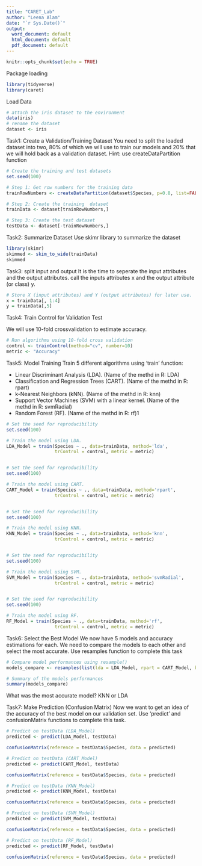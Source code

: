 ```yaml
---
title: "CARET_Lab"
author: "Leena Alam"
date: "`r Sys.Date()`"
output:
  word_document: default
  html_document: default
  pdf_document: default
---
```


```r
knitr::opts_chunk$set(echo = TRUE)
```

Package loading
```r
library(tidyverse)
library(caret)
```

Load Data
```r
# attach the iris dataset to the environment
data(iris)
# rename the dataset
dataset <- iris
```

Task1: Create a Validation/Training Dataset
You need to split the loaded dataset into two, 80% of which we will use to train our models and 20% that we will hold back as a validation dataset.
Hint: use createDataPartition function
```r
# Create the training and test datasets
set.seed(100)

# Step 1: Get row numbers for the training data
trainRowNumbers <- createDataPartition(dataset$Species, p=0.8, list=FALSE)

# Step 2: Create the training  dataset
trainData <- dataset[trainRowNumbers,]

# Step 3: Create the test dataset
testData <- dataset[-trainRowNumbers,]

```

Task2: Summarize Dataset
Use skimr library to summarize the dataset
```r
library(skimr)
skimmed <- skim_to_wide(trainData)
skimmed
```

Task3: split input and output
 It is the time to seperate the input attributes and  the output attributes. call the inputs attributes x and the output attribute (or class) y.
```r
# Store X (input attributes) and Y (output attributes) for later use.
x = trainData[, 1:4]
y = trainData[,5]

```

Task4: Train Control for Validation Test

We will use 10-fold crossvalidation to estimate accuracy.
```r
# Run algorithms using 10-fold cross validation
control <- trainControl(method="cv", number=10)
metric <- "Accuracy"
```

Task5: Model Training
Train 5 different algorithms using 'train' function:

- Linear Discriminant Analysis (LDA).
    (Name of the methd in R: LDA)
- Classification and Regression Trees (CART).
    (Name of the methd in R: rpart)
- k-Nearest Neighbors (kNN).
    (Name of the methd in R: knn)
- Support Vector Machines (SVM) with a linear kernel.
    (Name of the methd in R: svmRadial)
- Random Forest (RF).
    (Name of the methd in R: rf)1

```r
# Set the seed for reproducibility
set.seed(100)

# Train the model using LDA.
LDA_Model = train(Species ~ ., data=trainData, method='lda', 
                  trControl = control, metric = metric)


# Set the seed for reproducibility
set.seed(100)

# Train the model using CART.
CART_Model = train(Species ~ ., data=trainData, method='rpart', 
                  trControl = control, metric = metric)


# Set the seed for reproducibility
set.seed(100)

# Train the model using KNN.
KNN_Model = train(Species ~ ., data=trainData, method='knn', 
                  trControl = control, metric = metric)


# Set the seed for reproducibility
set.seed(100)

# Train the model using SVM.
SVM_Model = train(Species ~ ., data=trainData, method='svmRadial', 
                  trControl = control, metric = metric)


# Set the seed for reproducibility
set.seed(100)

# Train the model using RF.
RF_Model = train(Species ~ ., data=trainData, method='rf', 
                  trControl = control, metric = metric)
```

Task6: Select the Best Model
We now have 5 models and accuracy estimations for each. We need to compare the models to each other and select the most accurate.
Use resamples function to complete this task

```r
# Compare model performances using resample()
models_compare <- resamples(list(lda = LDA_Model, rpart = CART_Model, knn = KNN_Model, svmRadial = SVM_Model, rf = RF_Model))

# Summary of the models performances
summary(models_compare)

```
What was the most accurate model?
KNN or LDA


Task7: Make Prediction (Confusion Matrix)
Now we want to get an idea of the accuracy of the best model on our validation set. Use 'predict' and confusionMatrix functions to complete this task.

```r
# Predict on testData (LDA_Model)
predicted <- predict(LDA_Model, testData)

confusionMatrix(reference = testData$Species, data = predicted)

# Predict on testData (CART_Model)
predicted <- predict(CART_Model, testData)

confusionMatrix(reference = testData$Species, data = predicted)

# Predict on testData (KNN_Model)
predicted <- predict(KNN_Model, testData)

confusionMatrix(reference = testData$Species, data = predicted)

# Predict on testData (SVM_Model)
predicted <- predict(SVM_Model, testData)

confusionMatrix(reference = testData$Species, data = predicted)

# Predict on testData (RF_Model)
predicted <- predict(RF_Model, testData)

confusionMatrix(reference = testData$Species, data = predicted)
```

